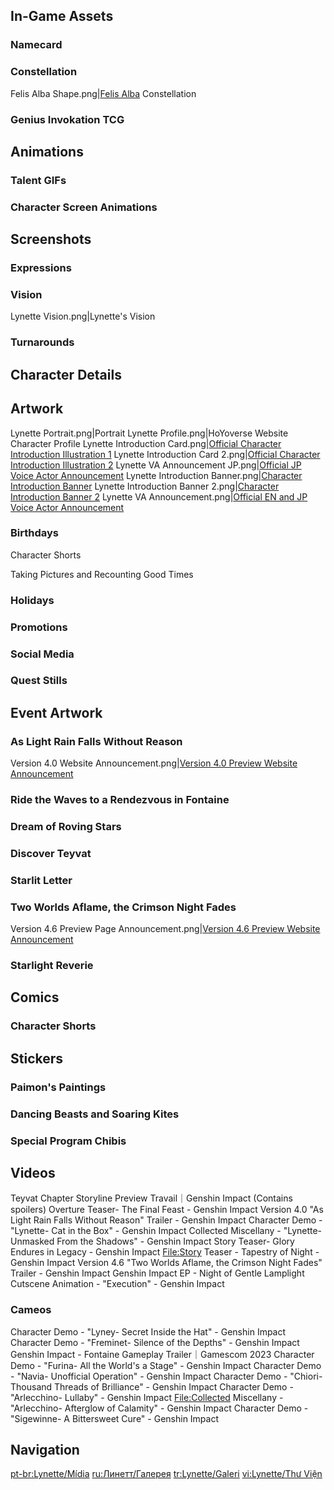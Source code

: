 {{CharacterTabs}}
{{TOC Limit}}

==In-Game Assets==
{{Assets}}

===Namecard===
{{Assets/Namecard|Earnestness|Lynette}}

===Constellation===
<gallery>Felis Alba Shape.png|[[Felis Alba]] Constellation</gallery>

===Genius Invokation TCG===
{{Main|Genius Invokation TCG}}
{{Genius Invokation TCG Cards by Featured Gallery}}

==Animations==
===Talent GIFs===
{{Talent Previews by Character|Lynette}}

===Character Screen Animations===
{{Preview/CharacterAnimations}}

==Screenshots==
===Expressions===
{{Character Expression|Lynette|Default|Pensive|Smiley}}

===Vision===
<gallery>
Lynette Vision.png|Lynette's Vision
</gallery>

===Turnarounds===
{{Turnarounds}}

==Character Details==
{{Files by Character Gallery|Character Details|character=Lynette}}

==Artwork==
<gallery>
Lynette Portrait.png|Portrait
Lynette Profile.png|HoYoverse Website Character Profile
Lynette Introduction Card.png|[https://twitter.com/GenshinImpact/status/1675809493999919104 Official Character Introduction Illustration 1]
Lynette Introduction Card 2.png|[https://twitter.com/GenshinImpact/status/1697551229893881948 Official Character Introduction Illustration 2]
Lynette VA Announcement JP.png|[https://twitter.com/Genshin_7/status/1675716698794590209 Official JP Voice Actor Announcement]
Lynette Introduction Banner.png|[https://www.hoyolab.com/article/19778836 Character Introduction Banner]<!--2023-07-03-->
Lynette Introduction Banner 2.png|[https://www.hoyolab.com/article/21324938 Character Introduction Banner 2]<!--2023-09-01-->
Lynette VA Announcement.png|[https://twitter.com/GenshinImpact/status/1691329099602829312 Official EN and JP Voice Actor Announcement]
</gallery>

===Birthdays===
{{Files by Character Gallery|Lynette Birthday Artwork|character = Lynette|not1=Character Shorts|not2=Taking Pictures and Recounting Good Times Images}}

;Character Shorts
{{Files by Character Gallery|Lynette Birthday Artwork|character = Lynette|not1=Character Birthday Artwork|not2=Taking Pictures and Recounting Good Times Images}}

;Taking Pictures and Recounting Good Times
{{Main|Taking Pictures and Recounting Good Times/Lynette}}
{{Files by Character Gallery|Lynette Birthday Artwork|character = Lynette|not1=Character Shorts|not2=Character Birthday Artwork}}

===Holidays===
{{Files by Character Gallery|Holiday Artwork}}

===Promotions===
{{Files by Character Gallery|Promotional Artwork}}

===Social Media===
{{Files by Character Gallery|Social Media Celebration}}

===Quest Stills===
{{Files by Character Gallery|Quest Stills}}
<!--
===Miscellaneous===
{{Files by Character Gallery|Miscellaneous Artwork}}
-->

==Event Artwork==
===As Light Rain Falls Without Reason===
{{Main|As Light Rain Falls Without Reason}}
<gallery>
Version 4.0 Website Announcement.png|[https://hoyo.link/1Ko9CBAL Version 4.0 Preview Website Announcement]
</gallery>

===Ride the Waves to a Rendezvous in Fontaine===
{{Main|Endless Adventure in Teyvat/2023-08-28}}
{{Files by Character Gallery|Ride the Waves to a Rendezvous in Fontaine}}

===Dream of Roving Stars===
{{Main|Dream of Roving Stars}}
{{Files by Character Gallery|Dream of Roving Stars Images}}

===Discover Teyvat===
{{Main|Discover Teyvat}}
{{Files by Character Gallery|Discover Teyvat Images}}

===Starlit Letter===
{{Main|Starlit Letter}}
{{Files by Character Gallery|Starlit Letter Images}}

===Two Worlds Aflame, the Crimson Night Fades===
{{Main|Version/4.6|l1=Two Worlds Aflame, the Crimson Night Fades}}
<gallery>
Version 4.6 Preview Page Announcement.png|[https://twitter.com/GenshinImpact/status/1778996541535015324 Version 4.6 Preview Website Announcement]
</gallery>

===Starlight Reverie===
{{Main|Starlight Reverie}}
{{Files by Character Gallery|Starlight Reverie Images}}

==Comics==
<!--
===Genshin Impact Preview Manga===
<gallery>

</gallery>

===4-Panel Comics===
<gallery>

</gallery>
-->
===Character Shorts===
{{Files by Character Gallery|Character Shorts|character = Lynette|not1=Lynette Birthday Artwork}}

==Stickers==
===Paimon's Paintings===
{{Paimon's Paintings Images|Lynette|nochar=1|nopplink=1}}

===Dancing Beasts and Soaring Kites===
{{Files by Character Gallery|Dancing Beasts and Soaring Kites Emojis}}

===Special Program Chibis===
{{Files by Character Gallery|Special Program Chibis}}

==Videos==
<!-- Keep videos in chronological order. -->
<gallery>
Teyvat Chapter Storyline Preview Travail｜Genshin Impact (Contains spoilers)
Overture Teaser- The Final Feast - Genshin Impact
Version 4.0 "As Light Rain Falls Without Reason" Trailer - Genshin Impact
Character Demo - "Lynette- Cat in the Box" - Genshin Impact
Collected Miscellany - "Lynette- Unmasked From the Shadows" - Genshin Impact
Story Teaser- Glory Endures in Legacy - Genshin Impact
File:Story Teaser - Tapestry of Night - Genshin Impact
Version 4.6 "Two Worlds Aflame, the Crimson Night Fades" Trailer - Genshin Impact
Genshin Impact EP - Night of Gentle Lamplight
Cutscene Animation - "Execution" - Genshin Impact
</gallery>

===Cameos===
<gallery>
Character Demo - "Lyney- Secret Inside the Hat" - Genshin Impact
Character Demo - "Freminet- Silence of the Depths" - Genshin Impact
Genshin Impact - Fontaine Gameplay Trailer｜Gamescom 2023
Character Demo - "Furina- All the World's a Stage" - Genshin Impact
Character Demo - "Navia- Unofficial Operation" - Genshin Impact
Character Demo - "Chiori- Thousand Threads of Brilliance" - Genshin Impact
Character Demo - "Arlecchino- Lullaby" - Genshin Impact
File:Collected Miscellany - "Arlecchino- Afterglow of Calamity" - Genshin Impact
Character Demo - "Sigewinne- A Bittersweet Cure" - Genshin Impact
</gallery>
<!--
==References==
{{Reflist}}
-->

==Navigation==
{{Character Navbox|Gallery}}

[[pt-br:Lynette/Mídia]]
[[ru:Линетт/Галерея]]
[[tr:Lynette/Galeri]]
[[vi:Lynette/Thư Viện]]